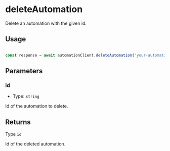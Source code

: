 # deleteAutomation

Delete an automation with the given id.

## Usage

```typescript

const response = await automationClient.deleteAutomation('your-automation-id')

```

## Parameters

### id

- Type: `string`
    
Id of the automation to delete.


## Returns

Type `id`

Id of the deleted automation.
